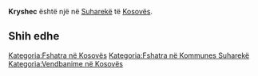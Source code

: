 {{Fshat në 
 | Emri                = Kryshec
 | EmriAlt                = 
 | NAME_SHORT_FORM=      
 | NAME_GENERIC=      
 | NAME_SORT_NAME_RO=      KRYSHEC
 | FULL_NAME_RO = Kryshec
 | FULL_NAME_ND_RO=Kryshec
 | SORT_NAME_RG=KRYSHEC
 | FULL_NAME_RG=Kryshec
 | FULL_NAME_ND_RG=Kryshec
 | SRP_NAME_SHORT_FORM=      
 | SRP_NAME_GENERIC=      
 | SRP_NAME_SORT_NAME_RO=      
 | SRP_FULL_NAME_RO = 
 | SRP_FULL_NAME_ND_RO=
 | SRP_SORT_NAME_RG=
 | SRP_FULL_NAME_RG=
 | SRP_FULL_NAME_ND_RG=
 | Emri (Rasa dhanore) = 
 | Figura              = 
 | Shteti              = Kosovo
 | Komuna              = Suharekë
 | Kodi postar         = 
 | Sipërfaqja          = 

 | Popullsia           = 

 | Regj. i popullsisë  = 
 | Dend. e popullsisë  = 
 | Faqja zyrtare       = 
 <!--- Koordinatat ----> 
 | Gjerësia            = 42.721389
 | Gjatësia            = 20.808889
 | Lartësia            = 
}}
'''Kryshec''' është një [[]] në [[Suharekë]] të [[Kosovës]].

<!-- == Gjeografia == -->
<!-- == Historia == -->
<!-- == Demografia == -->
== Shih edhe ==
{{Komuna Suharekë}}
{{Kosovo-Administrata-Cung}}

[[Kategoria:Fshatra në Kosovës]]
[[Kategoria:Fshatra në Kommunes Suharekë]]
[[Kategoria:Vendbanime në Kosovës]]